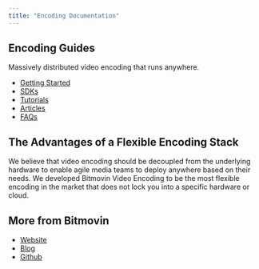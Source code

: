 ```yaml
---
title: "Encoding Documentation"
---
```


## Encoding Guides

Massively distributed video encoding that runs anywhere.

* [Getting Started](/encoding/docs/sdk-getting-started)
* [SDKs](/encoding/docs/sdks)
* [Tutorials](/encoding/docs/tutorials)
* [Articles](/encoding/docs/articles)
* [FAQs](/encoding/docs/faqs)

## The Advantages of a Flexible Encoding Stack

We believe that video encoding should be decoupled from the underlying hardware to enable agile media teams to deploy anywhere based on their needs. We developed Bitmovin Video Encoding to be the most flexible encoding in the market that does not lock you into a specific hardware or cloud.

## More from Bitmovin

* [Website](https://bitmovin.com/)
* [Blog](https://bitmovin.com/blog)
* [Github](https://github.com/bitmovin)